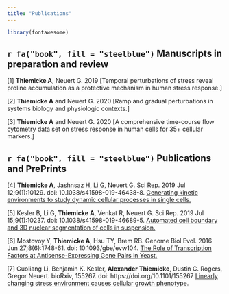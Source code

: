 ```yaml
---
title: "Publications"
---
```

```r
library(fontawesome)
```

## `r fa("book", fill = "steelblue")` Manuscripts in preparation and review

[1] **Thiemicke A**, Neuert G. 2019 
[Temporal perturbations of stress reveal proline accumulation as a protective mechanism in human stress response.]

[2] **Thiemicke A** and Neuert G. 2020
[Ramp and gradual perturbations in systems biology and physiologic contexts.]

[3] **Thiemicke A** and Neuert G. 2020
[A comprehensive time-course flow cytometry data set on stress response in human cells for 35+ cellular markers.]


## `r fa("book", fill = "steelblue")` Publications and PrePrints


[4] **Thiemicke A**, Jashnsaz H, Li G, Neuert G. Sci Rep. 2019 Jul 12;9(1):10129. doi: 10.1038/s41598-019-46438-8.
[Generating kinetic environments to study dynamic cellular processes in single cells.](https://www.ncbi.nlm.nih.gov/pubmed/31300695)

[5] Kesler B, Li G, **Thiemicke A**, Venkat R, Neuert G. Sci Rep. 2019 Jul 15;9(1):10237. doi: 10.1038/s41598-019-46689-5.
[Automated cell boundary and 3D nuclear segmentation of cells in suspension.](https://www.ncbi.nlm.nih.gov/pubmed/31308458)

[6] Mostovoy Y, **Thiemicke A**, Hsu TY, Brem RB. Genome Biol Evol. 2016 Jun 27;8(6):1748-61. doi: 10.1093/gbe/evw104.
[The Role of Transcription Factors at Antisense-Expressing Gene Pairs in Yeast.](https://www.ncbi.nlm.nih.gov/pubmed/27190003)

[7] Guoliang Li, Benjamin K. Kesler, **Alexander Thiemicke**, Dustin C. Rogers, Gregor Neuert. bioRxiv, 155267. doi: https://doi.org/10.1101/155267
[Linearly changing stress environment causes cellular growth phenotype.](https://www.biorxiv.org/content/10.1101/155267v1.abstract)


